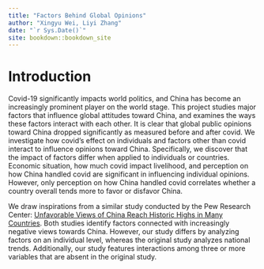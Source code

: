 ```yaml
--- 
title: "Factors Behind Global Opinions"
author: "Xingyu Wei, Liyi Zhang"
date: "`r Sys.Date()`"
site: bookdown::bookdown_site
---
```


# Introduction

Covid-19 significantly impacts world politics, and China has become an increasingly prominent player on the world stage. This project studies major factors that influence global attitudes toward China, and examines the ways these factors interact with each other. It is clear that global public opinions toward China dropped significantly as measured before and after covid. We investigate how covid’s effect on individuals and factors other than covid interact to influence opinions toward China. Specifically, we discover that the impact of factors differ when applied to individuals or countries. Economic situation, how much covid impact livelihood, and perception on how China handled covid are significant in influencing individual opinions. However, only perception on how China handled covid correlates whether a country overall tends more to favor or disfavor China.

We draw inspirations from a similar study conducted by the Pew Research Center: [Unfavorable Views of China Reach Historic Highs in Many Countries](https://www.pewresearch.org/global/2020/10/06/unfavorable-views-of-china-reach-historic-highs-in-many-countries/). Both studies identify factors connected with increasingly negative views towards China. However, our study differs by analyzing factors on an individual level, whereas the original study analyzes national trends. Additionally, our study features interactions among three or more variables that are absent in the original study. 